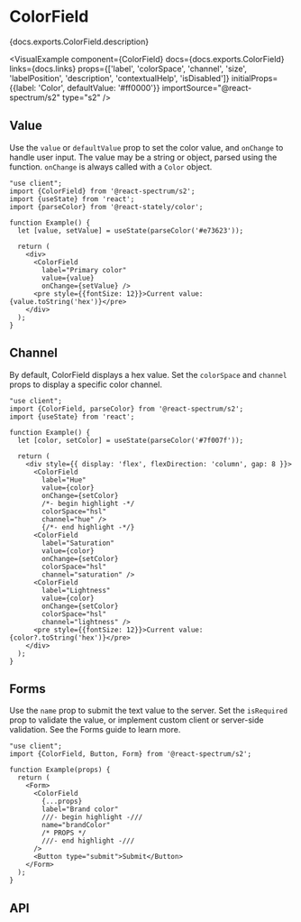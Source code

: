 

# ColorField

<PageDescription>{docs.exports.ColorField.description}</PageDescription>

<VisualExample
  component={ColorField}
  docs={docs.exports.ColorField}
  links={docs.links}
  props={['label', 'colorSpace', 'channel', 'size', 'labelPosition', 'description', 'contextualHelp', 'isDisabled']}
  initialProps={{label: 'Color', defaultValue: '#ff0000'}}
  importSource="@react-spectrum/s2"
  type="s2" />

## Value

Use the `value` or `defaultValue` prop to set the color value, and `onChange` to handle user input. The value may be a string or <TypeLink type={docs.exports.Color} links={docs.links} /> object, parsed using the <TypeLink type={docs.exports.parseColor} links={docs.links} /> function. `onChange` is always called with a `Color` object.

```tsx render
"use client";
import {ColorField} from '@react-spectrum/s2';
import {useState} from 'react';
import {parseColor} from '@react-stately/color';

function Example() {
  let [value, setValue] = useState(parseColor('#e73623'));

  return (
    <div>
      <ColorField
        label="Primary color"
        value={value}
        onChange={setValue} />
      <pre style={{fontSize: 12}}>Current value: {value.toString('hex')}</pre>
    </div>
  );
}
```

## Channel

By default, ColorField displays a hex value. Set the `colorSpace` and `channel` props to display a specific color channel.

```tsx render
"use client";
import {ColorField, parseColor} from '@react-spectrum/s2';
import {useState} from 'react';

function Example() {
  let [color, setColor] = useState(parseColor('#7f007f'));

  return (
    <div style={{ display: 'flex', flexDirection: 'column', gap: 8 }}>
      <ColorField
        label="Hue"
        value={color}
        onChange={setColor}
        /*- begin highlight -*/
        colorSpace="hsl"
        channel="hue" />
        {/*- end highlight -*/}
      <ColorField
        label="Saturation"
        value={color}
        onChange={setColor}
        colorSpace="hsl"
        channel="saturation" />
      <ColorField
        label="Lightness"
        value={color}
        onChange={setColor}
        colorSpace="hsl"
        channel="lightness" />
      <pre style={{fontSize: 12}}>Current value: {color?.toString('hex')}</pre>
    </div>
  );
}
```

## Forms

Use the `name` prop to submit the text value to the server. Set the `isRequired` prop to validate the value, or implement custom client or server-side validation. See the Forms guide to learn more.

```tsx render docs={docs.exports.ColorField} links={docs.links} props={['isRequired', 'necessityIndicator']} initialProps={{isRequired: true}}
"use client";
import {ColorField, Button, Form} from '@react-spectrum/s2';

function Example(props) {
  return (
    <Form>
      <ColorField
        {...props}
        label="Brand color"
        ///- begin highlight -///
        name="brandColor"
        /* PROPS */
        ///- end highlight -///
      />
      <Button type="submit">Submit</Button>
    </Form>
  );
}
```

## API

<PropTable component={docs.exports.ColorField} links={docs.links} />
